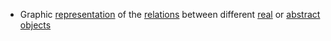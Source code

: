 * Graphic [[representation]] of the [[relation|relations]] between different [[real]] or [[abstract]] [[object|objects]]